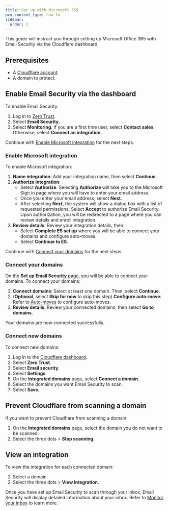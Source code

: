 ```yaml
---
title: Set up with Microsoft 365
pcx_content_type: how-to
sidebar:
  order: 3
---
```


This guide will instruct you through setting up Microsoft Office 365 with Email Security via the Cloudflare dashboard.

## Prerequisites

* A [Cloudflare account](https://dash.cloudflare.com/sign-up).
* A domain to protect.

## Enable Email Security via the dashboard

To enable Email Security:

1. Log in to [Zero Trust](https://one.dash.cloudflare.com/).
2. Select **Email Security**.
3. Select **Monitoring**. If you are a first time user, select **Contact sales**. Otherwise, select **Connect an integration**.

Continue with [Enable Microsoft integration](/cloudflare-one/email-security/setup/post-delivery-deployment/api/office365-api/#enable-microsoft-integration) for the next steps.

### Enable Microsoft integration

To enable Microsoft integration:

1. **Name integration**: Add your integration name, then select **Continue**.
2. **Authorize integration**:
   - Select **Authorize**. Selecting **Authorize** will take you to the Microsoft Sign in page where you will have to enter your email address.
   - Once you enter your email address, select **Next**.
   - After selecting **Next**, the system will show a dialog box with a list of requested permissions. Select **Accept** to authorize Email Security. Upon authorization, you will be redirected to a page where you can review details and enroll integration.
3. **Review details**: Review your integration details, then:
   - Select **Complete ES set up** where you will be able to connect your domains and configure auto-moves.
   - Select **Continue to ES**.

Continue with [Connect your domains](/cloudflare-one/email-security/setup/post-delivery-deployment/api/office365-api/#connect-your-domains) for the next steps.

### Connect your domains

On the **Set up Email Security** page, you will be able to connect your domains. To connect your domains:

1. **Connect domains**: Select at least one domain. Then, select **Continue**.
2. (**Optional**, select **Skip for now** to skip this step) **Configure auto-move**: Refer to [Auto-moves](/cloudflare-one/email-security/auto-moves/) to configure auto-moves.
3. **Review details**: Review your connected domains, then select **Go to domains**. 

Your domains are now connected successfully.
 
### Connect new domains

To connect new domains:

1. Log in to the [Cloudflare dashboard](https://dash.cloudflare.com/).
2. Select **Zero Trust**.
3. Select **Email security**.
4. Select **Settings**.
5. On the **Integrated domains** page, select **Connect a domain**.
6. Select the domains you want Email Security to scan.
7. Select **Save**.

## Prevent Cloudflare from scanning a domain

If you want to prevent Cloudflare from scanning a domain:

1. On the **Integrated domains** page, select the domain you do not want to be scanned.
2. Select the three dots > **Stop scanning**.

## View an integration

To view the integration for each connected domain:

1. Select a domain.
2. Select the three dots > **View integration**.

Once you have set up Email Security to scan through your inbox, Email Security will display detailed information about your inbox. Refer to [Monitor your inbox](/cloudflare-one/insights/email-monitoring/) to learn more.